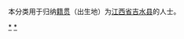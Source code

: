 {{Catnav|頁面分類|各種主題的頁面分類|依中国各省来作的分类|各地中国人|江西人|吉安人}}
{{Catnav|頁面分類|人物|各國人物|中国人|各地中国人|江西人|吉安人}}

本分类用于归纳[[籍贯|籍贯]]（出生地）为[[江西省|江西省]][[吉水县|吉水县]]的人士。

[[Category:吉安人|*]]
[[Category:吉水县|*]]